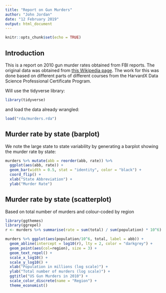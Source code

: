 ```yaml
---
title: "Report on Gun Murders"
author: "John Jordan"
date: "12 February 2019"
output: html_document
---
```


```r
knitr::opts_chunk$set(echo = TRUE)
```

## Introduction

This is a report on 2010 gun murder rates obtained from FBI reports. The original data was obtained from [this Wikipedia page](https://en.wikipedia.org/wiki/Murder_in_the_United_States_by_state). The work for this was done based on different parts of different courses from the HarvardX Data Science Professional Certificate Program. 

Will use the tidyverse library:

```r
library(tidyverse)
```
  
and load the data already wrangled:

```r
load("rda/murders.rda")
```

## Murder rate by state (barplot)

We note the large state to state variability by generating a barplot showing the murder rate by state:

```r
murders %>% mutate(abb = reorder(abb, rate)) %>%
  ggplot(aes(abb, rate)) +
  geom_bar(width = 0.5, stat = "identity", color = "black") +
  coord_flip() +
  xlab("State Abbreviation") +
  ylab("Murder Rate")
```

## Murder rate by state (scatterplot)

Based on total number of murders and colour-coded by region

```r
library(ggthemes)
library(ggrepel)
r <- murders %>% summarise(rate = sum(total) / sum(population) * 10^6) %>% .$rate

murders %>% ggplot(aes(population/10^6, total, label = abb)) +
  geom_abline(intercept = log10(r), lty = 2, color = "darkgrey") + 
  geom_point(aes(col=region), size = 3) +
  geom_text_repel() +
  scale_x_log10() +
  scale_y_log10() +
  xlab("Population in millions (log scale)") +
  ylab("Total number of murders (log scale)") +
  ggtitle("US Gun Murders in 2010") +
  scale_color_discrete(name = "Region") +
  theme_economist()
```

